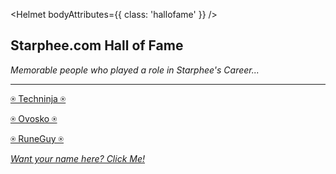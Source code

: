 
<Helmet
    bodyAttributes={{
        class: 'hallofame'
    }}
/>

<Banner>

## Starphee.com **Hall of Fame**
_Memorable people who played a role in Starphee's Career..._

---

<p className="text-center">
  <a class="gtm-button" href="techninja" rel="external">
   ⍟ Techninja ⍟
  </a>
</p>

<p className="text-center">
  <a class="gtm-button" href="ovosko" rel="external">
   ⍟ Ovosko ⍟
  </a>
</p>

<p className="text-center">
  <a class="gtm-button" href="runeguy" rel="external">
   ⍟ RuneGuy ⍟
  </a>
</p>


</Banner>

[_Want your name here? Click Me!_](howto)



